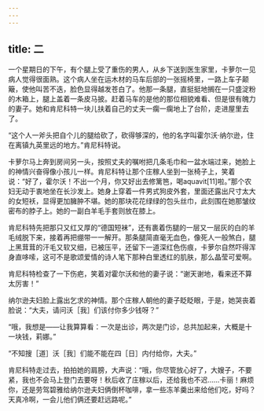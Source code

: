 ```yaml
---
---
---
```

title: 二
---




一个星期日的下午，有个腿上受了重伤的男人，从乡下送到医生家里，卡萝尔一见病人觉得很面熟。这个病人坐在运木材的马车后部的一张摇椅里，一路上车子颠簸，使他叫苦不迭，脸色显得越发苍白了。他那一条腿，直挺挺地搁在一只盛淀粉的木箱上，腿上盖着一条皮马披。赶着马车的是他的那位相貌难看、但是很有魄力的妻子。她和肯尼科特一块儿扶着自己的丈夫一瘸一瘸地上了台阶，走进屋里去了。

“这个人一斧头把自个儿的腿给砍了，砍得够深的，他的名字叫霍尔沃·纳尔逊，住在离镇九英里远的地方。”肯尼科特说。

卡萝尔马上奔到房间另一头，按照丈夫的嘱咐把几条毛巾和一盆水端过来，她脸上的神情兴奋得像小孩儿一样。肯尼科特让那个庄稼人坐到一张椅子上，笑着说：“好了，霍尔沃！不出一个月，你又好出去修篱笆，喝aquavit[11]啦。”那个农妇无动于衷地坐在长沙发上。她身上穿着一件男式狗皮外套，里面还露出尺寸太大的女短袄，显得更加臃肿不堪。她的那块花花绿绿的包头丝巾，此刻围在她那皱纹密布的脖子上。她的一副白羊毛手套则放在膝上。

肯尼科特先把那只又红又厚的“德国短袜”，还有裹着伤腿的一层又一层灰的白的羊毛绒脱下来，接着再把绷带一一解开。那条腿简直毫无血色，像死人一般煞白，腿上黑茸茸的汗毛又软又细，已被压平，还留下一道深红色伤痕，卡萝尔自然吓得浑身直哆嗦，这可不是歌颂爱情的诗人笔下那种白里透红的肌肤，那么晶莹可爱啊。

肯尼科特检查了一下伤疤，笑着对霍尔沃和他的妻子说：“谢天谢地，看来还不算太厉害！”

纳尔逊夫妇脸上露出乞求的神情。那个庄稼人朝他的妻子眨眨眼，于是，她哭丧着脸说：“大夫，请问沃［我］们该付你多少钱呀？”

“哦，我想是——让我算算看：一次是出诊，两次是门诊，总共加起来，大概是十一块钱，莉娜。”

“不知搜［道］沃［我］们能不能在四［日］内付给你，大夫。”

肯尼科特走过去，拍拍她的肩膀，大声说：“哦，你尽管放心好了，大嫂子，不要紧，我也不会马上登门去要呀！秋后收了庄稼以后，还给我也不迟……卡丽！麻烦你，还是劳驾碧雅给纳尔逊夫妇俩倒杯咖啡，拿一些冻羊羹出来给他们吃，好吗？天真冷啊，一会儿他们俩还要赶远路呢。”
